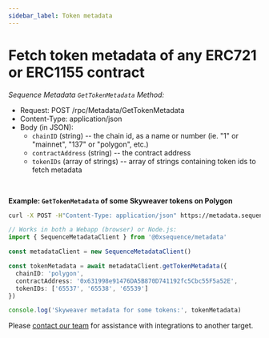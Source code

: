 ```yaml
---
sidebar_label: Token metadata
---
```




# Fetch token metadata of any ERC721 or ERC1155 contract

*Sequence Metadata `GetTokenMetadata` Method:*

* Request: POST /rpc/Metadata/GetTokenMetadata
* Content-Type: application/json
* Body (in JSON):
  * `chainID` (string) -- the chain id, as a name or number (ie. "1" or "mainnet", "137" or "polygon", etc.)
  * `contractAddress` (string) -- the contract address
  * `tokenIDs` (array of strings) -- array of strings containing token ids to fetch metadata

<br />

**Example: `GetTokenMetadata` of some Skyweaver tokens on Polygon**

<Tabs>
<TabItem value="curl" label="curl">

```bash class=wrap
curl -X POST -H"Content-Type: application/json" https://metadata.sequence.app/rpc/Metadata/GetTokenMetadata -d '{ "chainID": "polygon", "contractAddress": "0x631998e91476DA5B870D741192fc5Cbc55F5a52E", "tokenIDs": ["65537", "65538", "65539"] }'
```

</TabItem>
<TabItem value="js" label="Javascript / Typescript">

```ts
// Works in both a Webapp (browser) or Node.js:
import { SequenceMetadataClient } from '@0xsequence/metadata'

const metadataClient = new SequenceMetadataClient()

const tokenMetadata = await metadataClient.getTokenMetadata({
  chainID: 'polygon',
  contractAddress: '0x631998e91476DA5B870D741192fc5Cbc55F5a52E',
  tokenIDs: ['65537', '65538', '65539']
})

console.log('Skyweaver metadata for some tokens:', tokenMetadata)
```

</TabItem>
<TabItem value="other" label="Other">

Please [contact our team](/support) for assistance with integrations to another target.

</TabItem>
</Tabs>
